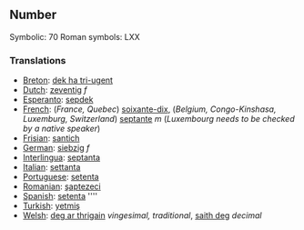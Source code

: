 ==Number==

Symbolic: 70
Roman symbols: LXX

===Translations===

*[[Breton]]: [[dek ha tri-ugent]]
*[[Dutch]]: [[zeventig]] ''f''
*[[Esperanto]]: [[sepdek]]
*[[French]]: (''France, Quebec'') [[soixante-dix]], (''Belgium, Congo-Kinshasa, Luxemburg, Switzerland'') [[septante]] ''m'' (''Luxembourg needs to be checked by a native speaker'')
*[[Frisian]]: [[santich]]
*[[German]]: [[siebzig]] ''f''
*[[Interlingua]]: [[septanta]]
*[[Italian]]: [[settanta]]
*[[Portuguese]]: [[setenta]]
*[[Romanian]]: [[şaptezeci]]
*[[Spanish]]: [[setenta]] ''''
*[[Turkish]]: [[yetmiş]]
*[[Welsh]]: [[deg ar thrigain]] ''vingesimal, traditional'', [[saith deg]] ''decimal''